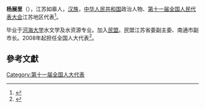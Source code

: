 '''杨展里'''（{{bd|1955年||}}），江苏如皋人，[[汉族|汉族]]，[[中华人民共和国|中华人民共和国]]政治人物、[[第十一届全国人民代表大会|第十一届全国人民代表大会]]江苏地区代表<ref>{{cite web|author=新华网|title=第十一届全国人大代表|url=http://news.xinhuanet.com/ziliao/2008-03/03/content_7708230.htm?node=36628|publisher=新华网|accessdate=2014-01-07|archive-date=2014-01-10|archive-url=https://web.archive.org/web/20140110211415/http://news.xinhuanet.com/ziliao/2008-03/03/content_7708230.htm?node=36628|dead-url=no}}</ref>。

毕业于[[河海大学|河海大学]]水文学及水资源专业。加入[[民盟|民盟]]。民盟江苏省委副主委、南通市副市长。2008年起担任全国人大代表<ref>{{cite news|title=全国人大代表信息-杨展里|url= http://210.82.31.1:8084/delegate/viewDelegate.action?dbid=110745|accessdate=2013-04-05|newspaper=全国人大网|archive-url=https://web.archive.org/web/20140321053228/http://www.npc.gov.cn/delegate/viewDelegate.action?dbid=110745|archive-date=2014-03-21|dead-url=yes}}</ref>。

==參考文獻==
{{reflist}}
[[Category:第十一届全国人大代表|Category:第十一届全国人大代表]]